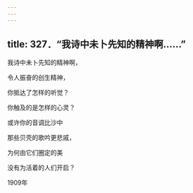```yaml
---
---
---
```

title: 327．“我诗中未卜先知的精神啊……”
---




我诗中未卜先知的精神啊，

令人振奋的创生精神，

你抵达了怎样的听觉？

你触及的是怎样的心灵？

或许你的音调比沙中

那些贝壳的歌吟更悲戚，

为何由它们圈定的美

没有为活着的人们开启？

1909年